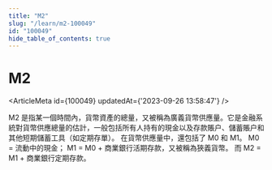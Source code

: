 ```yaml
---
title: "M2"
slug: "/learn/m2-100049"
id: "100049"
hide_table_of_contents: true
---
```



# M2

<ArticleMeta id={100049} updatedAt={'2023-09-26 13:58:47'} />
<div className='border-solid border-b border-t-0 my-4 border-[var(--ifm-color-gray-300)]' />

M2 是指某一個時間內，貨幣資產的總量，又被稱為廣義貨幣供應量。它是金融系統對貨幣供應總量的估計，一般包括所有人持有的現金以及存款賬户、儲蓄賬户和其他短期儲蓄工具（如定期存單）。 
在貨幣供應量中，還包括了 M0 和 M1。
M0 = 流動中的現金；
M1 = M0 + 商業銀行活期存款，又被稱為狹義貨幣。
而 M2 = M1 + 商業銀行定期存款。
